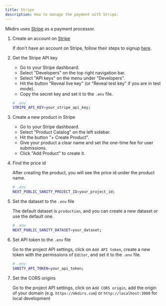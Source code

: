 ```yaml
---
title: Stripe
description: How to manage the payment with Stripe.
---
```


Mkdirs uses [Stripe](https://stripe.com/) as a payment processor.


<Steps>

1. Create an account on [Stripe](https://stripe.com/)

    If don't have an account on Stripe, follow their steps to signup [here](https://dashboard.stripe.com/register).

2. Get the Stripe API key

    - Go to your Stripe dashboard.
    - Select "Developers" on the top right navigation bar.
    - Select "API keys" on the menu under "Developers".
    - Hit the button "Reveal live key" (or "Reveal test key" if you are in test mode).
    - Copy the secret key and set it to the `.env` file.

    ```bash
    # .env
    STRIPE_API_KEY=your_stripe_api_key;
    ```

3. Create a new product in Stripe

    - Go to your Stripe dashboard.
    - Select "Product Catalog" on the left sidebar.
    - Hit the button "+ Create Product".
    - Give your product a clear name and set the one-time fee for user submissions.
    - Click "Add Product" to create it.

3. Find the price id

    After creating the product, you will see the price id under the product name.

    ```bash
    # .env
    NEXT_PUBLIC_SANITY_PROJECT_ID=your_project_id;
    ```

4. Set the dataset to the `.env` file

    The default dataset is `production`, and you can create a new dataset or use the default one.

    ```bash
    # .env
    NEXT_PUBLIC_SANITY_DATASET=your_dataset;
    ```

5. Set API token to the `.env` file

    Go to the project API settings, click on `Add API token`, create a new token with the permissions of `Editor`, and set it to the `.env` file.

    ```bash
    # .env
    SANITY_API_TOKEN=your_api_token;
    ```

6. Set the CORS origins

    Go to the project API settings, click on `Add CORS origin`, add the origin of your domain (e.g. `https://mkdirs.com`) or `http://localhost:3000` for local development


</Steps>

